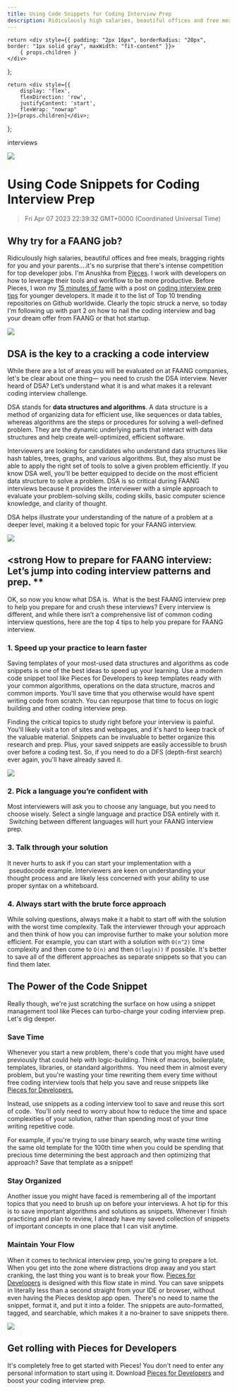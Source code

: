 ```yaml
---
title: Using Code Snippets for Coding Interview Prep
description: Ridiculously high salaries, beautiful offices and free meals, bragging rights for you and your parents - it's no surprise that there's intense competition for top developer jobs.
---
```


    return <div style={{ padding: "2px 16px", borderRadius: "20px", border: "1px solid gray", maxWidth: "fit-content" }}>
        { props.children }
    </div>
};

    return <div style={{
        display: 'flex',
        flexDirection: 'row',
        justifyContent: 'start',
        flexWrap: "nowrap"
    }}>{props.children}</div>;

};

<link rel="canonical" href="https://code.pieces.app/blog/code-snippets-coding-interview-prep" />
<Tag>interviews</Tag>

![](https://uploads-ssl.webflow.com/6143afec6https://uploads-ssl.webflow.com/6143afec68f555387049efb3/62f2c60963e6b5803d3f9e27_snippetizing-interviews.jpg)
# Using Code Snippets for Coding Interview Prep
> Fri Apr 07 2023 22:39:32 GMT+0000 (Coordinated Universal Time)

## Why try for a FAANG job?
Ridiculously high salaries, beautiful offices and free meals, bragging rights for you and your parents....it's no surprise that there's intense competition for top developer jobs.
I'm Anushka from <a href="http://code.pieces.app/" target="_blank">Pieces</a>. I work with developers on how to leverage their tools and workflow to be more productive. Before Pieces, I won my <a href="https://www.google.com/url?q=https://grammarist.com/phrase/fifteen-minutes-of-fame/&sa=D&source=docs&ust=1680907227850824&usg=AOvVaw07pbuN6ww1uEhFueR9plV9" target="_blank">15 minutes of fame</a> with a post on <a href="https://github.com/anushka23g/Complete-Placement-Preparation" target="_blank">coding interview prep tips</a> for younger developers. It made it to the list of Top 10 trending repositories on Github worldwide.
Clearly the topic struck a nerve, so today I'm following up with part 2 on how to nail the coding interview and bag your dream offer from FAANG or that hot startup.

![](https://uploads-ssl.webflow.com/6143afec68f555387049efb3/61bcd401274a7c7b4e5fb6e8_Faang-01.jpg)

## DSA is the key to a cracking a code interview
While there are a lot of areas you will be evaluated on at FAANG companies, let's be clear about one thing— you need to crush the DSA interview. Never heard of DSA? Let’s understand what it is and what makes it a relevant coding interview challenge.

DSA stands for **data structures and algorithms**. A data structure is a method of organizing data for efficient use, like sequences or data tables, whereas algorithms are the steps or procedures for solving a well-defined problem. They are the dynamic underlying parts that interact with data structures and help create well-optimized, efficient software.

Interviewers are looking for candidates who understand data structures like hash tables, trees, graphs, and various algorithms. But, they also must be able to apply the right set of tools to solve a given problem efficiently. If you know DSA well, you'll be better equipped to decide on the most efficient data structure to solve a problem.
DSA is so critical during FAANG interviews because it provides the interviewer with a simple approach to evaluate your problem-solving skills, coding skills, basic computer science knowledge, and clarity of thought.

DSA helps illustrate your understanding of the nature of a problem at a deeper level, making it a beloved topic for your FAANG interview.

![](https://uploads-ssl.webflow.com/6143afec68f555387049efb3/61bcd43bf52881008af5e5bf_AboutUsFooter%20(1)-01.jpg)

## <strong How to prepare for FAANG interview: Let’s jump into coding interview patterns and prep. **

OK, so now you know what DSA is. &nbsp;What is the best FAANG interview prep to help you prepare for and crush these interviews? Every interview is different, and while there isn’t a comprehensive list of common coding interview questions, here are the top 4 tips to help you prepare for FAANG interview.

### 1. Speed up your practice to learn faster

Saving templates of your most-used data structures and algorithms as code snippets is one of the best ideas to speed up your learning. Use a modern code snippet tool like Pieces for Developers to keep templates ready with your common algorithms, operations on the data structure, macros and common imports. You'll save time that you otherwise would have spent writing code from scratch. You can repurpose that time to focus on logic building and other coding interview prep.

Finding the critical topics to study right before your interview is painful. You'll likely visit a ton of sites and webpages, and it's hard to keep track of the valuable material. Snippets can be invaluable to better organize this research and prep. Plus, your saved snippets are easily accessible to brush over before a coding test. So, if you need to do a DFS (depth-first search) ever again, you'll have already saved it.

![](https://uploads-ssl.webflow.com/6143afec68f555387049efb3/61bcd4b6b8ac59d762cae8f2_DFS.gif)

### 2. Pick a language you’re confident with
Most interviewers will ask you to choose any language, but you need to choose wisely. Select a single language and practice DSA entirely with it. &nbsp;Switching between different languages will hurt your FAANG interview prep.

### 3. Talk through your solution

It never hurts to ask if you can start your implementation with a &nbsp;pseudocode example. Interviewers are keen on understanding your thought process and are likely less concerned with your ability to use proper syntax on a whiteboard.

### 4. Always start with the brute force approach
While solving questions, always make it a habit to start off with the solution with the worst time complexity. Talk the interviewer through your approach and then think of how you can improvise further to make your solution more efficient. For example, you can start with a solution with ```O(n^2)``` time complexity and then come to ```O(n)``` and then ```O(log(n))``` if possible. It's better to save all of the different approaches as separate snippets so that you can find them later.

## The Power of the Code Snippet
Really though, we're just scratching the surface on how using a snippet management tool like Pieces can turbo-charge your coding interview prep. Let's dig deeper.

### Save Time
Whenever you start a new problem, there's code that you might have used previously that could help with logic-building. Think of macros, boilerplate, templates, libraries, or standard algorithms. &nbsp;You need them in almost every problem, but you're wasting your time rewriting them every time without free coding interview tools that help you save and reuse snippets like <a href="https://pieces.app/" target="_blank">Pieces for Developers.</a>

Instead, use snippets as a coding interview tool to save and reuse this sort of code. &nbsp;You'll only need to worry about how to reduce the time and space complexities of your solution, rather than spending most of your time writing repetitive code.

For example, if you're trying to use binary search, why waste time writing the same old template for the 100th time when you could be spending that precious time determining the best approach and then optimizing that approach? Save that template as a snippet!

### Stay Organized
Another issue you might have faced is remembering all of the important topics that you need to brush up on before your interviews. A hot tip for this is to save important algorithms and solutions as snippets. Whenever I finish practicing and plan to review, I already have my saved collection of snippets of important concepts in one place that I can visit anytime.

### Maintain Your Flow
When it comes to technical interview prep, you're going to prepare a lot. When you get into the zone where distractions drop away and you start cranking, the last thing you want is to break your flow.
<a href="https://code.pieces.app/" target="_blank">Pieces for Developers</a> is designed with this flow state in mind. You can save snippets in literally less than a second straight from your IDE or browser, without even having the Pieces desktop app open. &nbsp;There's no need to name the snippet, format it, and put it into a folder. The snippets are auto-formatted, tagged, and searchable, which makes it a no-brainer to save snippets there.

![](https://uploads-ssl.webflow.com/6143afec68f555387049efb3/61bcd5932238212241e7bf72_stack.gif)

## Get rolling with Pieces for Developers
It's completely free to get started with Pieces! You don't need to enter any personal information to start using it.
Download <a href="https://code.pieces.app/install" target="_blank">Pieces for Developers</a> and boost your coding interview prep.
